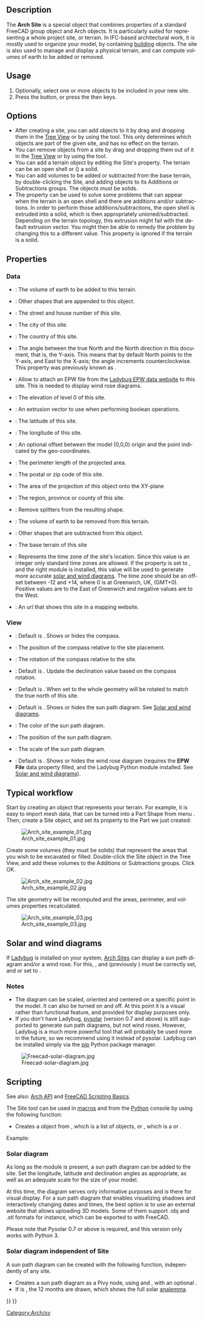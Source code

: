 <languages/>

<div lang="en" dir="ltr" class="mw-content-ltr">
{{Docnav
|[[BIM_Project|Project]]
|[[Arch_Building|Building]]
|[[BIM_Workbench|BIM]]
|IconL=BIM_Project.svg
|IconR=Arch_Building.svg
|IconC=Workbench_BIM.svg
}}
</div>

<div class="mw-translate-fuzzy">
{{GuiCommand/sv|Name=Arch Site|Name/sv=Arch Site|Workbenches=[[Arch_Workbench/sv|Arch]]|MenuLocation=Arch → Site|Shortcut=S I|SeeAlso=[[Arch Floor/sv|Arch Floor]], [[Arch Building/sv|Arch Building]]}}
</div>

<div lang="en" dir="ltr" class="mw-content-ltr">
==Description==
</div>

<div lang="en" dir="ltr" class="mw-content-ltr">
The '''Arch Site''' is a special object that combines properties of a standard FreeCAD group object and Arch objects. It is particularly suited for representing a whole project site, or terrain. In IFC-based architectural work, it is mostly used to organize your model, by containing [[Arch_Building|building]] objects. The site is also used to manage and display a physical terrain, and can compute volumes of earth to be added or removed.
</div>

<div lang="en" dir="ltr" class="mw-content-ltr">
==Usage==
</div>

<div lang="en" dir="ltr" class="mw-content-ltr">
# Optionally, select one or more objects to be included in your new site.
# Press the {{Button|[[Image:Arch_Site.svg|16px]] [[Arch_Site|Site]]}} button, or press the {{KEY|S}} then {{KEY|I}} keys.
</div>

<div lang="en" dir="ltr" class="mw-content-ltr">
==Options==
</div>

<div lang="en" dir="ltr" class="mw-content-ltr">
* After creating a site, you can add objects to it by drag and dropping them in the [[Tree_View|Tree View]] or by using the {{Button|[[Image:Arch_Add.svg|16px]] [[Arch_Add|Add Component]]}} tool. This only determines which objects are part of the given site, and has no effect on the terrain.
* You can remove objects from a site by drag and dropping them out of it in the [[Tree_View|Tree View]] or by using the {{Button|[[Image:Arch_Remove.svg|16px]] [[Arch_Remove|Remove Component]]}} tool.
* You can add a terrain object by editing the Site's {{PropertyData|Terrain}} property. The terrain can be an open shell or ({{Version|0.21}}) a solid.
* You can add volumes to be added or subtracted from the base terrain, by double-clicking the Site, and adding objects to its Additions or Subtractions groups. The objects must be solids.
* The {{PropertyData|Extrusion Vector}} property can be used to solve some problems that can appear when the terrain is an open shell and there are additions and/or subtractions. In order to perform those additions/subtractions, the open shell is extruded into a solid, which is then appropriately unioned/subtracted. Depending on the terrain topology, this extrusion might fail with the default extrusion vector. You might then be able to remedy the problem by changing this to a different value. This property is ignored if the terrain is a solid.
</div>

<div lang="en" dir="ltr" class="mw-content-ltr">
==Properties==
</div>

<div lang="en" dir="ltr" class="mw-content-ltr">
=== Data ===
</div>

<div lang="en" dir="ltr" class="mw-content-ltr">
{{Properties_Title|Site}}
</div>

<div lang="en" dir="ltr" class="mw-content-ltr">
* {{PropertyData|Addition Volume|Volume}}: The volume of earth to be added to this terrain.
* {{PropertyData|Additions|LinkList}}: Other shapes that are appended to this object.
* {{PropertyData|Address|String}}: The street and house number of this site.
* {{PropertyData|City|String}}: The city of this site.
* {{PropertyData|Country|String}}: The country of this site.
* {{PropertyData|Declination|Angle}}: The angle between the true North and the North direction in this document, that is, the Y-axis. This means that by default North points to the Y-axis, and East to the X-axis; the angle increments counterclockwise. This property was previously known as {{PropertyData|North Deviation}}.
* {{PropertyData|EPW File|FileIncluded}}: Allow to attach an EPW file from the [https://www.ladybug.tools/epwmap/ Ladybug EPW data website] to this site. This is needed to display wind rose diagrams.
* {{PropertyData|Elevation|Length}}: The elevation of level 0 of this site.
* {{PropertyData|Extrusion Vector|Vector}}: An extrusion vector to use when performing boolean operations.
* {{PropertyData|Latitude|Float}}: The latitude of this site.
* {{PropertyData|Longitude|Float}}: The longitude of this site.
* {{PropertyData|Origin Offset|Vector}}: An optional offset between the model (0,0,0) origin and the point indicated by the geo-coordinates.
* {{PropertyData|Perimeter|Length}}: The perimeter length of the projected area.
* {{PropertyData|Postal Code|String}}: The postal or zip code of this site.
* {{PropertyData|Projected Area|Area}}: The area of the projection of this object onto the XY-plane
* {{PropertyData|Region|String}}: The region, province or county of this site.
* {{PropertyData|Remove Splitter|Bool}}: Remove splitters from the resulting shape.
* {{PropertyData|Subtraction Volume|Volume}}: The volume of earth to be removed from this terrain.
* {{PropertyData|Subtractions|LinkList}}: Other shapes that are subtracted from this object.
* {{PropertyData|Terrain|Link}}: The base terrain of this site
* {{PropertyData|Time Zone|Integer}}: Represents the time zone of the site's location. Since this value is an integer only standard time zones are allowed. If the {{PropertyView|Solar Diagram}} property is set to {{TRUE}}, and the right module is installed, this value will be used to generate more accurate [[#Solar_and_wind_diagrams|solar and wind diagrams]]. The time zone should be an offset between -12 and +14, where 0 is at Greenwich, UK, (GMT+0). Positive values are to the East of Greenwich and negative values are to the West.
* {{PropertyData|Url|String}}: An url that shows this site in a mapping website.
</div>

<div lang="en" dir="ltr" class="mw-content-ltr">
=== View ===
</div>

<div lang="en" dir="ltr" class="mw-content-ltr">
{{Properties_Title|Compass}}
</div>

<div lang="en" dir="ltr" class="mw-content-ltr">
* {{PropertyView|Compass|Bool}}: Default is {{Value|False}}. Shows or hides the compass.
* {{PropertyView|Compass Position|Vector}}: The position of the compass relative to the site placement.
* {{PropertyView|Compass Rotation|Angle}}: The rotation of the compass relative to the site.
* {{PropertyView|Update Declination|Bool}}: Default is {{Value|False}}. Update the declination value based on the compass rotation.
</div>

<div lang="en" dir="ltr" class="mw-content-ltr">
{{Properties_Title|Site}}
</div>

<div lang="en" dir="ltr" class="mw-content-ltr">
* {{PropertyView|Orientation|Enumeration}}: Default is {{Value|Project North}}. When set to {{Value|True North}} the whole geometry will be rotated to match the true north of this site.
* {{PropertyView|Solar Diagram|Bool}}: Default is {{Value|False}}. Shows or hides the sun path diagram. See [[#Solar_and_wind_diagrams|Solar and wind diagrams]].
* {{PropertyView|Solar Diagram Color|Color}}: The color of the sun path diagram.
* {{PropertyView|Solar Diagram Position|Vector}}: The position of the sun path diagram.
* {{PropertyView|Solar Diagram Scale|Float}}: The scale of the sun path diagram.
* {{PropertyView|Wind Rose|Bool}}: Default is {{value|False}}. Shows or hides the wind rose diagram (requires the '''EPW File''' data property filled, and the Ladybug Python module installed. See [[#Solar_and_wind_diagrams|Solar and wind diagrams]]).
</div>

<div lang="en" dir="ltr" class="mw-content-ltr">
== Typical workflow ==
</div>

<div lang="en" dir="ltr" class="mw-content-ltr">
Start by creating an object that represents your terrain. For example, it is easy to import mesh data, that can be turned into a Part Shape from menu {{MenuCommand|Part → Shape From Mesh}}. Then, create a Site object, and set its {{PropertyData|Terrain}} property to the Part we just created:
</div>

<div lang="en" dir="ltr" class="mw-content-ltr">
[[Image:Arch site example 01.jpg]]
</div>

<div lang="en" dir="ltr" class="mw-content-ltr">
Create some volumes (they must be solids) that represent the areas that you wish to be excavated or filled. Double-click the Site object in the Tree View, and add these volumes to the Additions or Subtractions groups. Click OK.
</div>

<div lang="en" dir="ltr" class="mw-content-ltr">
[[Image:Arch site example 02.jpg]]
</div>

<div lang="en" dir="ltr" class="mw-content-ltr">
The site geometry will be recomputed and the areas, perimeter, and volumes properties recalculated.
</div>

<div lang="en" dir="ltr" class="mw-content-ltr">
[[Image:Arch site example 03.jpg]]
</div>

<div lang="en" dir="ltr" class="mw-content-ltr">
== Solar and wind diagrams ==
</div>

<div lang="en" dir="ltr" class="mw-content-ltr">
If [https://www.ladybug.tools/ladybug.html Ladybug] is installed on your system, [[Arch_Site|Arch Sites]] can display a sun path diagram and/or a wind rose. For this, {{PropertyData|Longitude}}, {{PropertyData|Latitude}} and {{PropertyData|Declination}} (previously {{PropertyData|North Deviation}}) must be correctly set, and {{PropertyView|Solar Diagram}} or {{PropertyView|Wind Rose}} set to {{TRUE}}.
</div>

<div lang="en" dir="ltr" class="mw-content-ltr">
=== Notes ===
</div>

<div lang="en" dir="ltr" class="mw-content-ltr">
* The diagram can be scaled, oriented and centered on a specific point in the model. It can also be turned on and off. At this point it is a visual rather than functional feature, and provided for display purposes only. 
* If you don't have Ladybug, [https://pysolar.org pysolar] (version 0.7 and above) is still supported to generate sun path diagrams, but not wind roses. However, Ladybug is a much more powerful tool that will probably be used more in the future, so we recommend using it instead of pysolar. Ladybug can be installed simply via the  [https://github.com/ladybug-tools/ladybug?tab=readme-ov-file#installation pip] Python package manager.
</div>

<div lang="en" dir="ltr" class="mw-content-ltr">
[[Image:Freecad-solar-diagram.jpg]]
</div>

<div lang="en" dir="ltr" class="mw-content-ltr">
==Scripting==
</div>

<div lang="en" dir="ltr" class="mw-content-ltr">
See also: [[Arch_API|Arch API]] and [[FreeCAD_Scripting_Basics|FreeCAD Scripting Basics]].
</div>

<div lang="en" dir="ltr" class="mw-content-ltr">
The Site tool can be used in [[Macros|macros]] and from the [[Python|Python]] console by using the following function:
</div>

{{Code|code=
Site = makeSite(objectslist=None, baseobj=None, name="Site")
}}

<div lang="en" dir="ltr" class="mw-content-ltr">
* Creates a {{incode|Site}} object from {{incode|objectslist}}, which is a list of objects, or {{incode|baseobj}}, which is a {{incode|Shape}} or {{incode|Terrain}}.
</div>

<div lang="en" dir="ltr" class="mw-content-ltr">
Example:
</div>
{{Code|code=
import FreeCAD, Draft, Arch

p1 = FreeCAD.Vector(0, 0, 0)
p2 = FreeCAD.Vector(2000, 0, 0)
baseline = Draft.makeLine(p1, p2)
Wall = Arch.makeWall(baseline, length=None, width=150, height=2000)
FreeCAD.ActiveDocument.recompute()

Building = Arch.makeBuilding([Wall])
Site = Arch.makeSite([Building])

FreeCAD.ActiveDocument.recompute()
FreeCAD.Gui.ActiveDocument.ActiveView.viewIsometric()
}}

<div lang="en" dir="ltr" class="mw-content-ltr">
=== Solar diagram ===
</div>

<div lang="en" dir="ltr" class="mw-content-ltr">
As long as the {{incode|pysolar}} module is present, a sun path diagram can be added to the site. Set the longitude, latitude and declination angles as appropriate, as well as an adequate scale for the size of your model.
</div>

<div lang="en" dir="ltr" class="mw-content-ltr">
At this time, the diagram serves only informative purposes and is there for visual display. For a sun path diagram that enables visualizing shadows and interactively changing dates and times, the best option is to use an external website that allows uploading 3D models. Some of them support .obj and .stl formats for instance, which can be exported to with FreeCAD.
</div> 

<div lang="en" dir="ltr" class="mw-content-ltr">
Please note that Pysolar 0.7 or above is required, and this version only works with Python 3.
</div>

{{Code|code=
Site.Longitude = -46.38
Site.Latitude = -23.33
Site.Declination = 30
# Uncomment if you want to show the compass
# Site.ViewObject.Compass = True

Site.ViewObject.SolarDiagram = True
Site.ViewObject.SolarDiagramScale = 10000
FreeCAD.ActiveDocument.recompute()
}}

<div lang="en" dir="ltr" class="mw-content-ltr">
=== Solar diagram independent of Site ===
</div>

<div lang="en" dir="ltr" class="mw-content-ltr">
A sun path diagram can be created with the following function, independently of any site.
</div>
{{Code|code=
Node = makeSolarDiagram(longitude, latitude, scale=1, complete=False)
}}

<div lang="en" dir="ltr" class="mw-content-ltr">
* Creates a sun path diagram as a Pivy node, using {{incode|longitude}} and {{incode|latitude}}, with an optional {{incode|scale}}.
* If {{incode|complete}} is {{incode|True}}, the 12 months are drawn, which shows the full solar [https://en.wikipedia.org/wiki/Analemma analemma].
</div>

{{Code|code=
import FreeCADGui, Arch

Node = Arch.makeSolarDiagram(-46.38, -23.33, scale=10000, complete=True)
FreeCAD.Gui.ActiveDocument.ActiveView.getSceneGraph().addChild(Node)
}}


<div class="mw-translate-fuzzy">
[[Category:Arch/sv]]
</div>

{{BIM_Tools_navi{{#translation:}}}}
{{Userdocnavi{{#translation:}}}}